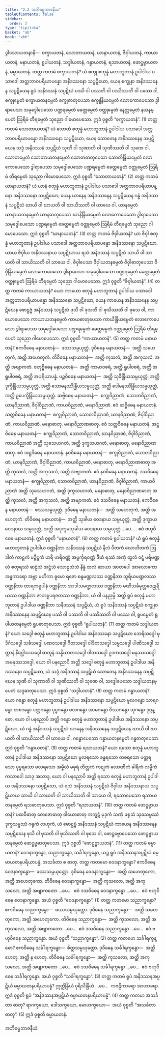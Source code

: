 ```yaml
---
title: "2.2 အဘိဓမ္မဘာဇနီယ"
tableOfContents: false
sidebar:
  order: 2
type: "tipitaka"
basket: "ab"
book: "vbh"
---
```



<DynamicBreadcrumb />

<Division number="155" book="vbh">

<Paragraph number="542" book="vbh">
ဒွါဒသာယတနာနိ—  စက္ခာယတနံ, သောတာယတနံ, ဃာနာယတနံ, ဇိဝှါယတနံ, ကာယာယတနံ, မနာယတနံ, ရူပါယတနံ, သဒ္ဒါယတနံ, ဂန္ဓာယတနံ, ရသာယတနံ, ဖောဋ္ဌဗ္ဗာယတနံ, ဓမ္မာယတနံ.
</Paragraph>

</Division>
<Division number="156" book="vbh">

<Paragraph number="543" book="vbh">
တတ္ထ ကတမံ စက္ခာယတနံ? ယံ စက္ခု စတုန္နံ မဟာဘူတာနံ ဥပါဒါယ ပသာဒေါ အတ္တဘာဝပရိယာပန္နော အနိဒဿနော သပ္ပဋိဃော, ယေန စက္ခုနာ အနိဒဿနေန သပ္ပဋိဃေန ရူပံ သနိဒဿနံ သပ္ပဋိဃံ ပဿိ ဝါ ပဿတိ ဝါ ပဿိဿတိ ဝါ ပဿေ ဝါ, စက္ခုမ္ပေတံ စက္ခာယတနမ္ပေတံ စက္ခုဓာတုပေသာ စက္ခုန္ဒြိယမ္ပေတံ လောကောပေသော ဒွါရာပေသာ သမုဒ္ဒေါပေသော ပဏ္ဍရမ္ပေတံ ခေတ္တမ္ပေတံ ဝတ္ထုမ္ပေတံ နေတ္တမ္ပေတံ နယနမ္ပေတံ ဩရိမံ တီရမ္ပေတံ သုညော ဂါမောပေသော. ဣဒံ ဝုစ္စတိ “စက္ခာယတနံ”. (1)
</Paragraph>

</Division>
<Division number="157" book="vbh">

<Paragraph number="544" book="vbh">
တတ္ထ ကတမံ သောတာယတနံ? ယံ သောတံ စတုန္နံ မဟာဘူတာနံ ဥပါဒါယ ပသာဒေါ အတ္တဘာဝပရိယာပန္နော အနိဒဿနော သပ္ပဋိဃော, ယေန သောတေန အနိဒဿနေန သပ္ပဋိဃေန သဒ္ဒံ အနိဒဿနံ သပ္ပဋိဃံ သုဏိ ဝါ သုဏာတိ ဝါ သုဏိဿတိ ဝါ သုဏေ ဝါ, သောတမ္ပေတံ သောတာယတနမ္ပေတံ သောတဓာတုပေသာ သောတိန္ဒြိယမ္ပေတံ လောကောပေသော ဒွါရာပေသာ သမုဒ္ဒေါပေသော ပဏ္ဍရမ္ပေတံ ခေတ္တမ္ပေတံ ဝတ္ထုမ္ပေတံ ဩရိမံ တီရမ္ပေတံ သုညော ဂါမောပေသော. ဣဒံ ဝုစ္စတိ “သောတာယတနံ”. (2)
</Paragraph>

</Division>
<Division number="158" book="vbh">

<Paragraph number="545" book="vbh">
တတ္ထ ကတမံ ဃာနာယတနံ? ယံ ဃာနံ စတုန္နံ မဟာဘူတာနံ ဥပါဒါယ ပသာဒေါ အတ္တဘာဝပရိယာပန္နော အနိဒဿနော သပ္ပဋိဃော, ယေန ဃာနေန အနိဒဿနေန သပ္ပဋိဃေန ဂန္ဓံ အနိဒဿနံ သပ္ပဋိဃံ ဃာယိ ဝါ ဃာယတိ ဝါ ဃာယိဿတိ ဝါ ဃာယေ ဝါ, ဃာနမ္ပေတံ ဃာနာယတနမ္ပေတံ ဃာနဓာတုပေသာ ဃာနိန္ဒြိယမ္ပေတံ လောကောပေသော ဒွါရာပေသာ သမုဒ္ဒေါပေသော ပဏ္ဍရမ္ပေတံ ခေတ္တမ္ပေတံ ဝတ္ထုမ္ပေတံ ဩရိမံ တီရမ္ပေတံ သုညော ဂါမောပေသော. ဣဒံ ဝုစ္စတိ “ဃာနာယတနံ”. (3)
</Paragraph>

</Division>
<Division number="159" book="vbh">

<Paragraph number="546" book="vbh">
တတ္ထ ကတမံ ဇိဝှါယတနံ? ယာ ဇိဝှါ စတုန္နံ မဟာဘူတာနံ ဥပါဒါယ ပသာဒေါ အတ္တဘာဝပရိယာပန္နော အနိဒဿနော သပ္ပဋိဃော, ယာယ ဇိဝှါယ အနိဒဿနာယ သပ္ပဋိဃာယ ရသံ အနိဒဿနံ သပ္ပဋိဃံ သာယိ ဝါ သာယတိ ဝါ သာယိဿတိ ဝါ သာယေ ဝါ, ဇိဝှါပေသာ ဇိဝှါယတနမ္ပေတံ ဇိဝှါဓာတုပေသာ ဇိဝှိန္ဒြိယမ္ပေတံ လောကောပေသော ဒွါရာပေသာ သမုဒ္ဒေါပေသော ပဏ္ဍရမ္ပေတံ ခေတ္တမ္ပေတံ ဝတ္ထုမ္ပေတံ ဩရိမံ တီရမ္ပေတံ သုညော ဂါမောပေသော. ဣဒံ ဝုစ္စတိ “ဇိဝှါယတနံ”. (4)
</Paragraph>

</Division>
<Division number="160" book="vbh">

<Paragraph number="547" book="vbh">
တတ္ထ ကတမံ ကာယာယတနံ? ယော ကာယော စတုန္နံ မဟာဘူတာနံ ဥပါဒါယ ပသာဒေါ အတ္တဘာဝပရိယာပန္နော အနိဒဿနော သပ္ပဋိဃော, ယေန ကာယေန အနိဒဿနေန သပ္ပဋိဃေန ဖောဋ္ဌဗ္ဗံ အနိဒဿနံ သပ္ပဋိဃံ ဖုသိ ဝါ ဖုသတိ ဝါ ဖုသိဿတိ ဝါ ဖုသေ ဝါ, ကာယောပေသော ကာယာယတနမ္ပေတံ ကာယဓာတုပေသာ ကာယိန္ဒြိယမ္ပေတံ လောကောပေသော ဒွါရာပေသာ သမုဒ္ဒေါပေသော ပဏ္ဍရမ္ပေတံ ခေတ္တမ္ပေတံ ဝတ္ထုမ္ပေတံ ဩရိမံ တီရမ္ပေတံ သုညော ဂါမောပေသော. ဣဒံ ဝုစ္စတိ “ကာယာယတနံ”. (5)
</Paragraph>

</Division>
<Division number="161" book="vbh">

<Paragraph number="548" book="vbh">
တတ္ထ ကတမံ မနာယတနံ? ဧကဝိဓေန မနာယတနံ—  ဖဿသမ္ပယုတ္တံ.
</Paragraph>

<Paragraph number="549" book="vbh">
ဒုဝိဓေန မနာယတနံ—  အတ္ထိ သဟေတုကံ, အတ္ထိ အဟေတုကံ.
</Paragraph>

<Paragraph number="550" book="vbh">
တိဝိဓေန မနာယတနံ—  အတ္ထိ ကုသလံ, အတ္ထိ အကုသလံ, အတ္ထိ အဗျာကတံ.
</Paragraph>

<Paragraph number="551" book="vbh">
စတုဗ္ဗိဓေန မနာယတနံ—  အတ္ထိ ကာမာဝစရံ, အတ္ထိ ရူပါဝစရံ, အတ္ထိ အရူပါဝစရံ, အတ္ထိ အပရိယာပန္နံ.
</Paragraph>

<Paragraph number="552" book="vbh">
ပဉ္စဝိဓေန မနာယတနံ—  အတ္ထိ သုခိန္ဒြိယသမ္ပယုတ္တံ, အတ္ထိ ဒုက္ခိန္ဒြိယသမ္ပယုတ္တံ, အတ္ထိ သောမနဿိန္ဒြိယသမ္ပယုတ္တံ, အတ္ထိ ဒေါမနဿိန္ဒြိယသမ္ပယုတ္တံ, အတ္ထိ ဥပေက္ခိန္ဒြိယသမ္ပယုတ္တံ.
</Paragraph>

<Paragraph number="553" book="vbh">
ဆဗ္ဗိဓေန မနာယတနံ—  စက္ခုဝိညာဏံ, သောတဝိညာဏံ, ဃာနဝိညာဏံ, ဇိဝှါဝိညာဏံ, ကာယဝိညာဏံ, မနောဝိညာဏံ. ဧဝံ ဆဗ္ဗိဓေန မနာယတနံ.
</Paragraph>

<Paragraph number="554" book="vbh">
သတ္တဝိဓေန မနာယတနံ—  စက္ခုဝိညာဏံ, သောတဝိညာဏံ, ဃာနဝိညာဏံ, ဇိဝှါဝိညာဏံ, ကာယဝိညာဏံ, မနောဓာတု, မနောဝိညာဏဓာတု. ဧဝံ သတ္တဝိဓေန မနာယတနံ.
</Paragraph>

<Paragraph number="555" book="vbh">
အဋ္ဌဝိဓေန မနာယတနံ—  စက္ခုဝိညာဏံ, သောတဝိညာဏံ, ဃာနဝိညာဏံ, ဇိဝှါဝိညာဏံ, ကာယဝိညာဏံ အတ္ထိ သုခသဟဂတံ, အတ္ထိ ဒုက္ခသဟဂတံ, မနောဓာတု, မနောဝိညာဏဓာတု. ဧဝံ အဋ္ဌဝိဓေန မနာယတနံ.
</Paragraph>

<Paragraph number="556" book="vbh">
နဝဝိဓေန မနာယတနံ—  စက္ခုဝိညာဏံ, သောတဝိညာဏံ, ဃာနဝိညာဏံ, ဇိဝှါဝိညာဏံ, ကာယဝိညာဏံ, မနောဓာတု, မနောဝိညာဏဓာတု အတ္ထိ ကုသလံ, အတ္ထိ အကုသလံ, အတ္ထိ အဗျာကတံ. ဧဝံ နဝဝိဓေန မနာယတနံ.
</Paragraph>

<Paragraph number="557" book="vbh">
ဒသဝိဓေန မနာယတနံ—  စက္ခုဝိညာဏံ, သောတဝိညာဏံ, ဃာနဝိညာဏံ, ဇိဝှါဝိညာဏံ, ကာယဝိညာဏံ အတ္ထိ သုခသဟဂတံ, အတ္ထိ ဒုက္ခသဟဂတံ, မနောဓာတု, မနောဝိညာဏဓာတု အတ္ထိ ကုသလံ, အတ္ထိ အကုသလံ, အတ္ထိ အဗျာကတံ. ဧဝံ ဒသဝိဓေန မနာယတနံ.
</Paragraph>

<Paragraph number="558" book="vbh">
ဧကဝိဓေန မနာယတနံ—  ဖဿသမ္ပယုတ္တံ.
</Paragraph>

<Paragraph number="559" book="vbh">
ဒုဝိဓေန မနာယတနံ—  အတ္ထိ သဟေတုကံ, အတ္ထိ အဟေတုကံ.
</Paragraph>

<Paragraph number="560" book="vbh">
တိဝိဓေန မနာယတနံ—  အတ္ထိ သုခါယ ဝေဒနာယ သမ္ပယုတ္တံ, အတ္ထိ ဒုက္ခာယ ဝေဒနာယ သမ္ပယုတ္တံ, အတ္ထိ အဒုက္ခမသုခါယ ဝေဒနာယ သမ္ပယုတ္တံ …ပေ… . ဧဝံ ဗဟုဝိဓေန မနာယတနံ. ဣဒံ ဝုစ္စတိ “မနာယတနံ”. (6)
</Paragraph>

</Division>
<Division number="162" book="vbh">

<Paragraph number="561" book="vbh">
တတ္ထ ကတမံ ရူပါယတနံ? ယံ ရူပံ စတုန္နံ မဟာဘူတာနံ ဥပါဒါယ ဝဏ္ဏနိဘာ သနိဒဿနံ သပ္ပဋိဃံ နီလံ ပီတကံ လောဟိတကံ ဩဒါတံ ကာဠကံ မဉ္ဇိဋ္ဌကံ ဟရိ ဟရိဝဏ္ဏံ အမ္ဗင်္ကုရဝဏ္ဏံ ဒီဃံ ရဿံ အဏုံ ထူလံ ဝဋ္ဋံ ပရိမဏ္ဍလံ စတုရဿံ ဆဠံသံ အဋ္ဌံသံ သောဠသံသံ နိန္နံ ထလံ ဆာယာ အာတပေါ အာလောကော အန္ဓကာရော အဗ္ဘာ မဟိကာ ဓူမော ရဇော စန္ဒမဏ္ဍလဿ ဝဏ္ဏနိဘာ သူရိယမဏ္ဍလဿ ဝဏ္ဏနိဘာ တာရကရူပါနံ ဝဏ္ဏနိဘာ အာဒါသမဏ္ဍလဿ ဝဏ္ဏနိဘာ မဏိသင်္ခမုတ္တဝေဠုရိယဿ ဝဏ္ဏနိဘာ ဇာတရူပရဇတဿ ဝဏ္ဏနိဘာ, ယံ ဝါ ပနညမ္ပိ အတ္ထိ ရူပံ စတုန္နံ မဟာဘူတာနံ ဥပါဒါယ ဝဏ္ဏနိဘာ သနိဒဿနံ သပ္ပဋိဃံ, ယံ ရူပံ သနိဒဿနံ သပ္ပဋိဃံ စက္ခုနာ အနိဒဿနေန သပ္ပဋိဃေန ပဿိ ဝါ ပဿတိ ဝါ ပဿိဿတိ ဝါ ပဿေ ဝါ, ရူပမ္ပေတံ ရူပါယတနမ္ပေတံ ရူပဓာတုပေသာ. ဣဒံ ဝုစ္စတိ “ရူပါယတနံ”. (7)
</Paragraph>

</Division>
<Division number="163" book="vbh">

<Paragraph number="562" book="vbh">
တတ္ထ ကတမံ သဒ္ဒါယတနံ? ယော သဒ္ဒေါ စတုန္နံ မဟာဘူတာနံ ဥပါဒါယ အနိဒဿနော သပ္ပဋိဃော ဘေရိသဒ္ဒေါ မုဒိင်္ဂသဒ္ဒေါ သင်္ခသဒ္ဒေါ ပဏဝသဒ္ဒေါ ဂီတသဒ္ဒေါ ဝါဒိတသဒ္ဒေါ သမ္မသဒ္ဒေါ ပါဏိသဒ္ဒေါ သတ္တာနံ နိဂ္ဃေါသသဒ္ဒေါ ဓာတူနံ သန္နိဃာတသဒ္ဒေါ ဝါတသဒ္ဒေါ ဥဒကသဒ္ဒေါ မနုဿသဒ္ဒေါ အမနုဿသဒ္ဒေါ, ယော ဝါ ပနညောပိ အတ္ထိ သဒ္ဒေါ စတုန္နံ မဟာဘူတာနံ ဥပါဒါယ အနိဒဿနော သပ္ပဋိဃော, ယံ သဒ္ဒံ အနိဒဿနံ သပ္ပဋိဃံ သောတေန အနိဒဿနေန သပ္ပဋိဃေန သုဏိ ဝါ သုဏာတိ ဝါ သုဏိဿတိ ဝါ သုဏေ ဝါ, သဒ္ဒေါပေသော သဒ္ဒါယတနမ္ပေတံ သဒ္ဒဓာတုပေသာ. ဣဒံ ဝုစ္စတိ “သဒ္ဒါယတနံ”. (8)
</Paragraph>

</Division>
<Division number="164" book="vbh">

<Paragraph number="563" book="vbh">
တတ္ထ ကတမံ ဂန္ဓာယတနံ? ယော ဂန္ဓော စတုန္နံ မဟာဘူတာနံ ဥပါဒါယ အနိဒဿနော သပ္ပဋိဃော မူလဂန္ဓော သာရဂန္ဓော တစဂန္ဓော ပတ္တဂန္ဓော ပုပ္ဖဂန္ဓော ဖလဂန္ဓော အာမဂန္ဓော ဝိဿဂန္ဓော သုဂန္ဓော ဒုဂ္ဂန္ဓော, ယော ဝါ ပနညောပိ အတ္ထိ ဂန္ဓော စတုန္နံ မဟာဘူတာနံ ဥပါဒါယ အနိဒဿနော သပ္ပဋိဃော, ယံ ဂန္ဓံ အနိဒဿနံ သပ္ပဋိဃံ ဃာနေန အနိဒဿနေန သပ္ပဋိဃေန ဃာယိ ဝါ ဃာယတိ ဝါ ဃာယိဿတိ ဝါ ဃာယေ ဝါ, ဂန္ဓောပေသော ဂန္ဓာယတနမ္ပေတံ ဂန္ဓဓာတုပေသာ. ဣဒံ ဝုစ္စတိ “ဂန္ဓာယတနံ”. (9)
</Paragraph>

</Division>
<Division number="165" book="vbh">

<Paragraph number="564" book="vbh">
တတ္ထ ကတမံ ရသာယတနံ? ယော ရသော စတုန္နံ မဟာဘူတာနံ ဥပါဒါယ အနိဒဿနော သပ္ပဋိဃော မူလရသော ခန္ဓရသော တစရသော ပတ္တရသော ပုပ္ဖရသော ဖလရသော အမ္ဗိလံ မဓုရံ တိတ္တကံ ကဋုကံ လောဏိကံ ခါရိကံ လမ္ဗိကံ ကသာဝေါ သာဒု အသာဒု, ယော ဝါ ပနညောပိ အတ္ထိ ရသော စတုန္နံ မဟာဘူတာနံ ဥပါဒါယ အနိဒဿနော သပ္ပဋိဃော, ယံ ရသံ အနိဒဿနံ သပ္ပဋိဃံ ဇိဝှါယ အနိဒဿနာယ သပ္ပဋိဃာယ သာယိ ဝါ သာယတိ ဝါ သာယိဿတိ ဝါ သာယေ ဝါ, ရသောပေသော ရသာယတနမ္ပေတံ ရသဓာတုပေသာ. ဣဒံ ဝုစ္စတိ “ရသာယတနံ”. (10)
</Paragraph>

</Division>
<Division number="166" book="vbh">

<Paragraph number="565" book="vbh">
တတ္ထ ကတမံ ဖောဋ္ဌဗ္ဗာယတနံ? ပထဝီဓာတု တေဇောဓာတု ဝါယောဓာတု ကက္ခဠံ မုဒုကံ သဏှံ ဖရုသံ သုခသမ္ဖဿံ ဒုက္ခသမ္ဖဿံ ဂရုကံ လဟုကံ, ယံ ဖောဋ္ဌဗ္ဗံ အနိဒဿနံ သပ္ပဋိဃံ ကာယေန အနိဒဿနေန သပ္ပဋိဃေန ဖုသိ ဝါ ဖုသတိ ဝါ ဖုသိဿတိ ဝါ ဖုသေ ဝါ, ဖောဋ္ဌဗ္ဗောပေသော ဖောဋ္ဌဗ္ဗာယတနမ္ပေတံ ဖောဋ္ဌဗ္ဗဓာတုပေသာ. ဣဒံ ဝုစ္စတိ “ဖောဋ္ဌဗ္ဗာယတနံ”. (11)
</Paragraph>

</Division>
<Division number="167" book="vbh">

<Paragraph number="566" book="vbh">
တတ္ထ ကတမံ ဓမ္မာယတနံ? ဝေဒနာက္ခန္ဓော, သညာက္ခန္ဓော, သင်္ခါရက္ခန္ဓော, ယဉ္စ ရူပံ အနိဒဿနအပ္ပဋိဃံ ဓမ္မာယတနပရိယာပန္နံ, အသင်္ခတာ စ ဓာတု.
</Paragraph>

<Paragraph number="567" book="vbh">
တတ္ထ ကတမော ဝေဒနာက္ခန္ဓော? ဧကဝိဓေန ဝေဒနာက္ခန္ဓော—  ဖဿသမ္ပယုတ္တော. ဒုဝိဓေန ဝေဒနာက္ခန္ဓော—  အတ္ထိ သဟေတုကော, အတ္ထိ အဟေတုကော. တိဝိဓေန ဝေဒနာက္ခန္ဓော—  အတ္ထိ ကုသလော, အတ္ထိ အကုသလော, အတ္ထိ အဗျာကတော …ပေ…  ဧဝံ ဒသဝိဓေန ဝေဒနာက္ခန္ဓော …ပေ…  ဧဝံ ဗဟုဝိဓေန ဝေဒနာက္ခန္ဓော. အယံ ဝုစ္စတိ “ဝေဒနာက္ခန္ဓော”. (1)
</Paragraph>

<Paragraph number="568" book="vbh">
တတ္ထ ကတမော သညာက္ခန္ဓော? ဧကဝိဓေန သညာက္ခန္ဓော—  ဖဿသမ္ပယုတ္တော. ဒုဝိဓေန သညာက္ခန္ဓော—  အတ္ထိ သဟေတုကော, အတ္ထိ အဟေတုကော. တိဝိဓေန သညာက္ခန္ဓော—  အတ္ထိ ကုသလော, အတ္ထိ အကုသလော, အတ္ထိ အဗျာကတော …ပေ…  ဧဝံ ဒသဝိဓေန သညာက္ခန္ဓော …ပေ…  ဧဝံ ဗဟုဝိဓေန သညာက္ခန္ဓော. အယံ ဝုစ္စတိ “သညာက္ခန္ဓော”. (2)
</Paragraph>

<Paragraph number="569" book="vbh">
တတ္ထ ကတမော သင်္ခါရက္ခန္ဓော? ဧကဝိဓေန သင်္ခါရက္ခန္ဓော—  စိတ္တသမ္ပယုတ္တော. ဒုဝိဓေန သင်္ခါရက္ခန္ဓော—  အတ္ထိ ဟေတု, အတ္ထိ န ဟေတု. တိဝိဓေန သင်္ခါရက္ခန္ဓော—  အတ္ထိ ကုသလော, အတ္ထိ အကုသလော, အတ္ထိ အဗျာကတော …ပေ…  ဧဝံ ဒသဝိဓေန သင်္ခါရက္ခန္ဓော …ပေ…  ဧဝံ ဗဟုဝိဓေန သင်္ခါရက္ခန္ဓော. အယံ ဝုစ္စတိ “သင်္ခါရက္ခန္ဓော”. (3)
</Paragraph>

<Paragraph number="570" book="vbh">
တတ္ထ ကတမံ ရူပံ အနိဒဿနအပ္ပဋိဃံ ဓမ္မာယတနပရိယာပန္နံ? ဣတ္ထိန္ဒြိယံ ပုရိသိန္ဒြိယံ …ပေ…  ကဗဠီကာရော အာဟာရော. ဣဒံ ဝုစ္စတိ ရူပံ “အနိဒဿနအပ္ပဋိဃံ ဓမ္မာယတနပရိယာပန္နံ”. (4)
</Paragraph>

<Paragraph number="571" book="vbh">
တတ္ထ ကတမာ အသင်္ခတာ ဓာတု? ရာဂက္ခယော, ဒေါသက္ခယော, မောဟက္ခယော—  အယံ ဝုစ္စတိ “အသင်္ခတာ ဓာတု”. (5)

</Paragraph>
</Division>

<Paragraph number="572" type="center" book="vbh">
ဣဒံ ဝုစ္စတိ ဓမ္မာယတနံ.

  
အဘိဓမ္မဘာဇနီယံ.
</Paragraph>